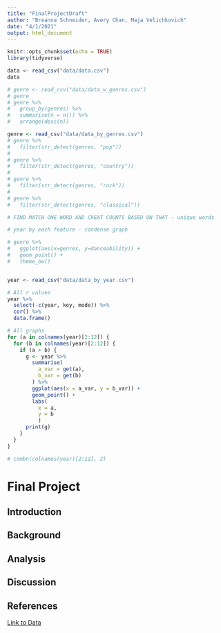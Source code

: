 ```yaml
---
title: "FinalProjectDraft"
author: "Breanna Schneider, Avery Chan, Maja Velichkovich"
date: "4/1/2021"
output: html_document
---
```


```r
knitr::opts_chunk$set(echo = TRUE)
library(tidyverse)
```

```r
data <- read_csv("data/data.csv")
data

# genre <- read_csv("data/data_w_genres.csv")
# genre
# genre %>% 
#   group_by(genres) %>% 
#   summarise(n = n()) %>% 
#   arrange(desc(n))
```
```r
genre <- read_csv("data/data_by_genres.csv")
# genre %>% 
#   filter(str_detect(genres, "pop"))
# 
# genre %>% 
#   filter(str_detect(genres, "country"))
# 
# genre %>% 
#   filter(str_detect(genres, "rock"))
# 
# genre %>% 
#   filter(str_detect(genres, "classical"))

# FIND MATCH ONE WORD AND CREAT COUNTS BASED ON THAT - unique words

# year by each feature - condense graph

# genre %>% 
#   ggplot(aes(x=genres, y=danceability)) +
#   geom_point() +
#   theme_bw()


year <- read_csv("data/data_by_year.csv")

# All r values
year %>% 
  select(-c(year, key, mode)) %>% 
  cor() %>% 
  data.frame()

# All graphs
for (a in colnames(year)[2:12]) {
  for (b in colnames(year)[2:12]) {
    if (a > b) {
      g <- year %>%
        summarise(
          a_var = get(a),
          b_var = get(b)
        ) %>% 
        ggplot(aes(x = a_var, y = b_var)) +
        geom_point() +
        labs(
          x = a,
          y = b
          )
      print(g)
    }
  }
}

# combn(colnames(year)[2:12], 2)
```


# Final Project

## Introduction


## Background 


## Analysis


## Discussion


## References 

[Link to Data](https://www.kaggle.com/yamaerenay/spotify-dataset-19212020-160k-tracks)